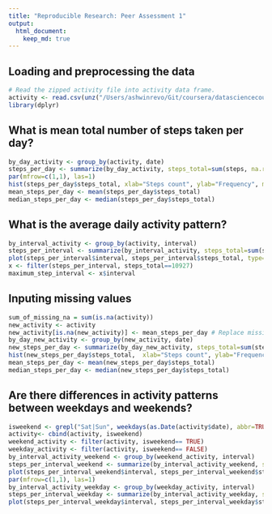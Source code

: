 ```yaml
---
title: "Reproducible Research: Peer Assessment 1"
output: 
  html_document:
    keep_md: true
---
```



## Loading and preprocessing the data
```r
# Read the zipped activity file into activity data frame.
activity <- read.csv(unz("/Users/ashwinrevo/Git/coursera/datasciencecoursera/RepData_PeerAssessment1/Activity.zip", "activity.csv"), header=TRUE)
library(dplyr)
```

## What is mean total number of steps taken per day?
```r
by_day_activity <- group_by(activity, date)
steps_per_day <- summarize(by_day_activity, steps_total=sum(steps, na.rm=TRUE))
par(mfrow=c(1,1), las=1)
hist(steps_per_day$steps_total, xlab="Steps count", ylab="Frequency", main="Histogram of daily step count")
mean_steps_per_day <- mean(steps_per_day$steps_total)
median_steps_per_day <- median(steps_per_day$steps_total)
```


## What is the average daily activity pattern?
```r
by_interval_activity <- group_by(activity, interval)
steps_per_interval <- summarize(by_interval_activity, steps_total=sum(steps, na.rm=TRUE))
plot(steps_per_interval$interval, steps_per_interval$steps_total, type="l", xlab="Interval", ylab="Step count")
x <- filter(steps_per_interval, steps_total==10927)
maximum_step_interval <- x$interval
```

## Inputing missing values
```r
sum_of_missing_na = sum(is.na(activity))
new_activity <- activity
new_activity[is.na(new_activity)] <- mean_steps_per_day # Replace missing values with mean for that day
by_day_new_activity <- group_by(new_activity, date)
new_steps_per_day <- summarize(by_day_new_activity, steps_total=sum(steps, na.rm=TRUE))
hist(new_steps_per_day$steps_total,  xlab="Steps count", ylab="Frequency", main="Histogram of daily step count without NA.")
mean_steps_per_day <- mean(new_steps_per_day$steps_total)
median_steps_per_day <- median(new_steps_per_day$steps_total)
```

## Are there differences in activity patterns between weekdays and weekends?
```r
isweekend <- grepl("Sat|Sun", weekdays(as.Date(activity$date), abbr=TRUE))
activity<- cbind(activity, isweekend)
weekend_activity <- filter(activity, isweekend== TRUE)
weekday_activity <- filter(activity, isweekend== FALSE)
by_interval_activity_weekend <- group_by(weekend_activity, interval)
steps_per_interval_weekend <- summarize(by_interval_activity_weekend, steps_total=sum(steps, na.rm=TRUE))
plot(steps_per_interval_weekend$interval, steps_per_interval_weekend$steps_total, type="l", xlab="Interval", ylab="Step count in weekends")
par(mfrow=c(1,1), las=1)
by_interval_activity_weekday <- group_by(weekday_activity, interval)
steps_per_interval_weekday <- summarize(by_interval_activity_weekday, steps_total=sum(steps, na.rm=TRUE))
plot(steps_per_interval_weekday$interval, steps_per_interval_weekday$steps_total, type="l", xlab="Interval", ylab="Step count in weekday")

```